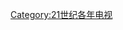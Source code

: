 {{portal|電視}}
{{Cat main|2015年電視}}

{{Year by category
| m = 2
| c = 0
| d = 1
| y = 5
| cat = 電視
| sortkey = Television
| parent = 2010年代电视
| subcat = 2015年媒體
}}

[[Category:21世纪各年电视|Category:21世纪各年电视]]